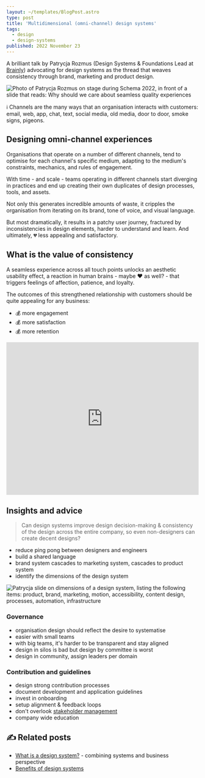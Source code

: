```yaml
---
layout: ~/templates/BlogPost.astro
type: post
title: 'Multidimensional (omni-channel) design systems'
tags:
  - design
  - design-systems
published: 2022 November 23
---
```


<Abstract>

A brilliant talk by Patrycja Rozmus (Design Systems & Foundations Lead at [Brainly](https://brainly.com)) advocating for design systems as the thread that weaves consistency through brand, marketing and product design.

</Abstract>

<Hero>

![Photo of Patrycja Rozmus on stage during Schema 2022, in front of a slide that reads: Why should we care about seamless quality experiences](./media/schema-by-figma-2022-patrycja-rozmus-1.jpg 'Figma Schema 2022 // https://www.designsystems.com/schema-new-york-2022/')

</Hero>

<Note>

:information_source: Channels are the many ways that an organisation interacts with customers: email, web, app, chat, text, social media, old media, door to door, smoke signs, pigeons.

</Note>

## Designing omni-channel experiences

Organisations that operate on a number of different channels, tend to optimise for each channel's specific medium, adapting to the medium's constraints, mechanics, and rules of engagement.

With time - and scale - teams operating in different channels start diverging in practices and end up creating their own duplicates of design processes, tools, and assets.

Not only this generates incredible amounts of waste, it cripples the organisation from iterating on its brand, tone of voice, and visual language.

But most dramatically, it results in a patchy user journey, fractured by inconsistencies in design elements, harder to understand and learn. And ultimately, :broken_heart: less appealing and satisfactory.

## What is the value of consistency

A seamless experience across all touch points unlocks an aesthetic usability effect, a reaction in human brains - maybe :heart: as well? - that triggers feelings of affection, patience, and loyalty.

The outcomes of this strengthened relationship with customers should be quite appealing for any business:

- :moneybag: more engagement
- :moneybag: more satisfaction
- :moneybag: more retention

<iframe
  width="100%"
  height="400"
  src="https://www.youtube.com/embed/sqC-QAnVElM"
  frameBorder="0"
  allow="encrypted-media; picture-in-picture"
  allowfullscreen
></iframe>

## Insights and advice

> Can design systems improve design decision-making & consistency of the design across the entire company, so even non-designers can create decent designs?

- reduce ping pong between designers and engineers
- build a shared language
- brand system cascades to marketing system, cascades to product system
- identify the dimensions of the design system

![Patrycja slide on dimensions of a design system, listing the following items: product, brand, marketing, motion, accessibility, content design, processes, automation, infrastructure](./media/schema-by-figma-2022-patrycja-rozmus-2.jpg 'Dimensions of Design Systems, by Patrycka Rozmus')

### Governance

- organisation design should reflect the desire to systematise
- easier with small teams
- with big teams, it's harder to be transparent and stay aligned
- design in silos is bad but design by committee is worst
- design in community, assign leaders per domain

### Contribution and guidelines

- design strong contribution processes
- document development and application guidelines
- invest in onboarding
- setup alignment & feedback loops
- don't overlook [stakeholder management](/posts/2022-11/design-systems-are-design-culture)
- company wide education

<Note type="blog">

## :writing_hand: Related posts

- [What is a design system?](/posts/2023-02/what-is-a-design-system) - combining systems and business perspective
- [Benefits of design systems](/posts/2023-02/benefits-of-design-systems)

</Note>
